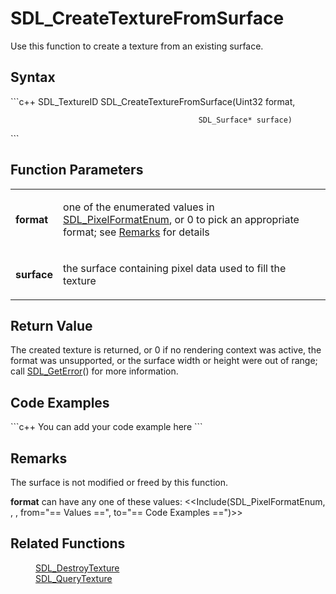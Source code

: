 <!-- pragma section-numbers off -->
<!-- pragma disable-camelcase -->

= SDL_CreateTextureFromSurface =
Use this function to create a texture from an existing surface.


== Syntax ==
```c++
SDL_TextureID SDL_CreateTextureFromSurface(Uint32       format,
                                           SDL_Surface* surface)
```

== Function Parameters ==
{|
|'''format'''
|one of the enumerated values in [[SDL_PixelFormatEnum]], or 0 to pick an appropriate format; see [[#Remarks|Remarks]] for details
|-
|'''surface'''
|the surface containing pixel data used to fill the texture
|}

== Return Value ==
The created texture is returned, or 0 if no rendering context was active, the format was unsupported, or the surface width or height were out of range; call [[SDL_GetError]]() for more information.

== Code Examples ==
```c++
You can add your code example here
```

== Remarks ==
The surface is not modified or freed by this function.

'''format''' can have any one of these values:
<<Include(SDL_PixelFormatEnum, , , from="== Values ==", to="== Code Examples ==")>>

== Related Functions ==
:[[SDL_DestroyTexture]]
:[[SDL_QueryTexture]]
